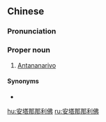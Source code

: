 ==Chinese==
{{zh-forms|gloss=-}}

===Pronunciation===
{{zh-pron
|m=Āntǎnànàlìfó
|cat=pn
}}

===Proper noun===
{{zh-proper noun}}

# [[Antananarivo]] {{gloss|capital of Madagascar}}

====Synonyms====
* {{zh-l|塔那那利佛}}

{{zh-cat|Capital cities}}

[[hu:安塔那那利佛]]
[[ru:安塔那那利佛]]